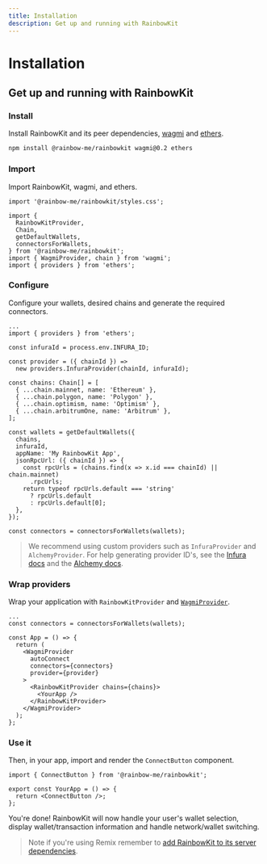 ```yaml
---
title: Installation
description: Get up and running with RainbowKit
---
```


# Installation

## Get up and running with RainbowKit

### Install

Install RainbowKit and its peer dependencies, [wagmi](https://wagmi-xyz.vercel.app/) and [ethers](https://docs.ethers.io).

```bash
npm install @rainbow-me/rainbowkit wagmi@0.2 ethers
```

### Import

Import RainbowKit, wagmi, and ethers.

```tsx
import '@rainbow-me/rainbowkit/styles.css';

import {
  RainbowKitProvider,
  Chain,
  getDefaultWallets,
  connectorsForWallets,
} from '@rainbow-me/rainbowkit';
import { WagmiProvider, chain } from 'wagmi';
import { providers } from 'ethers';
```

### Configure

Configure your wallets, desired chains and generate the required connectors.

```tsx line=3-99
...
import { providers } from 'ethers';

const infuraId = process.env.INFURA_ID;

const provider = ({ chainId }) =>
  new providers.InfuraProvider(chainId, infuraId);

const chains: Chain[] = [
  { ...chain.mainnet, name: 'Ethereum' },
  { ...chain.polygon, name: 'Polygon' },
  { ...chain.optimism, name: 'Optimism' },
  { ...chain.arbitrumOne, name: 'Arbitrum' },
];

const wallets = getDefaultWallets({
  chains,
  infuraId,
  appName: 'My RainbowKit App',
  jsonRpcUrl: ({ chainId }) => {
    const rpcUrls = (chains.find(x => x.id === chainId) || chain.mainnet)
      .rpcUrls;
    return typeof rpcUrls.default === 'string'
      ? rpcUrls.default
      : rpcUrls.default[0];
  },
});

const connectors = connectorsForWallets(wallets);
```

> We recommend using custom providers such as `InfuraProvider` and `AlchemyProvider`. For help generating provider ID's, see the [Infura docs](https://docs.infura.io/infura/create-a-project) and the [Alchemy docs](https://docs.alchemy.com/alchemy/introduction/getting-started).

### Wrap providers

Wrap your application with `RainbowKitProvider` and [`WagmiProvider`](https://wagmi-xyz.vercel.app/docs/provider).

```tsx line=3-99
...
const connectors = connectorsForWallets(wallets);

const App = () => {
  return (
    <WagmiProvider
      autoConnect
      connectors={connectors}
      provider={provider}
    >
      <RainbowKitProvider chains={chains}>
        <YourApp />
      </RainbowKitProvider>
    </WagmiProvider>
  );
};
```

### Use it

Then, in your app, import and render the `ConnectButton` component.

```tsx
import { ConnectButton } from '@rainbow-me/rainbowkit';

export const YourApp = () => {
  return <ConnectButton />;
};
```

You're done! RainbowKit will now handle your user's wallet selection, display wallet/transaction information and handle network/wallet switching.

> Note if you're using Remix remember to [add RainbowKit to its server dependencies](https://remix.run/docs/en/v1/pages/gotchas#importing-esm-packages).
